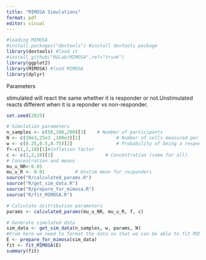 ---
title: "MIMOSA Simulations"
format: pdf
editor: visual
---

```{r,message=FALSE,warning=FALSE}
#loading MIMOSA
#install.packages("devtools") #install devtools package
library(devtools) #load it
#install_github("RGLab/MIMOSA",ref="trunk") 
library(ggplot2)
library(MIMOSA) #load MIMOSA
library(dplyr)
```

Parameters

stimulated will react the same whether it is responder or not.Unstimulated reacts different when it is a reponder vs non-responder.

```{r}
set.seed(2025)

# Simulation parameters
n_samples <- c(50,100,200)[3]    # Number of participants
N <- c(10e3,25e3 ,100e3)[1]             # Number of cells measured per sample
w <- c(0.25,0.5,0.75)[2]                # Probability of being a responder
f<-c(1,2,10)[1]#inflation factor
c <- c(1,2,10)[1]                   # Concentration (same for all)
# Concentration and means
mu_u_NR<-0.05
mu_u_R <- 0.01           # Unstim mean for responders 
source("R/calculated_params.R")
source("R/get_sim_data.R")
source("R/prepare_for_mimosa.R")
source("R/fit_MIMOSA.R")

# Calculate distribution parameters
params <- calculated_params(mu_u_NR, mu_u_R, f, c)

# Generate simulated data
sim_data <- get_sim_data(n_samples, w, params, N)
#From here we need to format the data so that we can be able to fit MIMOSA
E <- prepare_for_mimosa(sim_data)
fit <- fit_MIMOSA(E)
summary(fit)
```